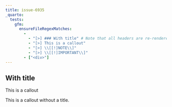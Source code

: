 ```yaml
---
title: issue-6935
_quarto:
  tests:
    gfm:
      ensureFileRegexMatches:
        - 
          - "[>] ### With title" # Note that all headers are re-rendered to level 3
          - "[>] This is a callout"
          - "[>] \\[[!]NOTE\\]"
          - "[>] \\[[!]IMPORTANT\\]"
        - ["<div>"]
---
```


::: {.callout-note}

## With title

This is a callout

:::


::: {.callout-important}

This is a callout without a title.

:::
